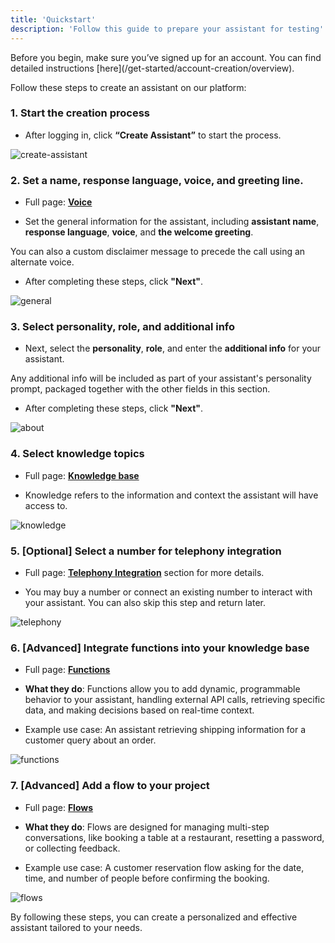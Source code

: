 ```yaml
---
title: 'Quickstart'
description: 'Follow this guide to prepare your assistant for testing'
---
```


<Info>
  Before you begin, make sure you’ve signed up for an account. You can find detailed instructions [here](/get-started/account-creation/overview).
</Info>

Follow these steps to create an assistant on our platform:

### 1. Start the creation process

* After logging in, click **“Create Assistant”** to start the process.

![create-assistant](/images/02-02-01-01-create-assistant.png)

### 2. Set a name, response language, voice, and greeting line.

* Full page: [**Voice**](/voice/introduction)

* Set the general information for the assistant, including **assistant name**, **response language**, **voice**, and **the welcome greeting**.

<Info>
  You can also a custom disclaimer message to precede the call using an alternate voice.
</Info>

* After completing these steps, click **"Next"**.

![general](/images/02-02-01-02-general.png)

### 3. Select personality, role, and additional info

* Next, select the **personality**, **role**, and enter the **additional info** for your assistant.

<Tip>
  Any additional info will be included as part of your assistant's personality prompt, packaged together with the other fields in this section.
</Tip>

* After completing these steps, click **"Next"**.

![about](/images/02-02-01-03-about.png)

### 4. Select knowledge topics

* Full page: [**Knowledge base**](/knowledge-base/introduction)

* Knowledge refers to the information and context the assistant will have access to.

![knowledge](/images/02-02-01-04-knowledge.png)

### 5. \[Optional] Select a number for telephony integration

* Full page: [**Telephony Integration**](/telephony/introduction) section for more details.

* You may buy a number or connect an existing number to interact with your assistant. You can also skip this step and return later.

![telephony](/images/02-02-01-05-telephony.png)

### 6. \[Advanced] Integrate functions into your knowledge base

* Full page: [**Functions**](/function/introduction)

* **What they do**: Functions allow you to add dynamic, programmable behavior to your assistant, handling external API calls, retrieving specific data, and making decisions based on real-time context.

* Example use case: An assistant retrieving shipping information for a customer query about an order.

![functions](/images/quickstart-functions.png)

### 7. \[Advanced] Add a flow to your project

* Full page: [**Flows**](/flows/introduction)

* **What they do**: Flows are designed for managing multi-step conversations, like booking a table at a restaurant, resetting a password, or collecting feedback.

* Example use case: A customer reservation flow asking for the date, time, and number of people before confirming the booking.

![flows](/images/quickstart-flows.png)

By following these steps, you can create a personalized and effective assistant tailored to your needs.